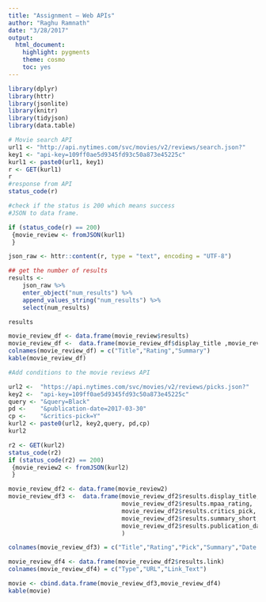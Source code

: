 ```yaml
---
title: "Assignment – Web APIs"
author: "Raghu Ramnath"
date: "3/28/2017"
output: 
  html_document: 
    highlight: pygments
    theme: cosmo
    toc: yes
---
```


```r

library(dplyr)
library(httr)
library(jsonlite)
library(knitr)
library(tidyjson)
library(data.table)

```


```r
# Movie search API
url1 <- "http://api.nytimes.com/svc/movies/v2/reviews/search.json?"
key1 <- "api-key=109ff0ae5d9345fd93c50a873e45225c"
kurl1 <- paste0(url1, key1)
r <- GET(kurl1)
r
#response from API
status_code(r)

#check if the status is 200 which means success
#JSON to data frame.

if (status_code(r) == 200)
 {movie_review <- fromJSON(kurl1)
 }

json_raw <- httr::content(r, type = "text", encoding = "UTF-8")

## get the number of results
results <- 
    json_raw %>% 
    enter_object("num_results") %>%
    append_values_string("num_results") %>% 
    select(num_results)

results

movie_review_df <- data.frame(movie_review$results)
movie_review_df <-  data.frame(movie_review_df$display_title ,movie_review_df$mpaa_rating,movie_review_df$summary_short)
colnames(movie_review_df) = c("Title","Rating","Summary")
kable(movie_review_df)

```


```r

#Add conditions to the movie reviews API

url2 <-  "https://api.nytimes.com/svc/movies/v2/reviews/picks.json?"
key2 <-  "api-key=109ff0ae5d9345fd93c50a873e45225c"
query <- "&query=Black"
pd <-    "&publication-date=2017-03-30"
cp <-    "&critics-pick=Y"
kurl2 <- paste0(url2, key2,query, pd,cp)
kurl2

r2 <- GET(kurl2)
status_code(r2)
if (status_code(r2) == 200)
 {movie_review2 <- fromJSON(kurl2)
 }

movie_review_df2 <- data.frame(movie_review2)
movie_review_df3 <-  data.frame(movie_review_df2$results.display_title,
                                movie_review_df2$results.mpaa_rating,
                                movie_review_df2$results.critics_pick,
                                movie_review_df2$results.summary_short,
                                movie_review_df2$results.publication_date
                                )

colnames(movie_review_df3) = c("Title","Rating","Pick","Summary","Date of Publication")

movie_review_df4 <- data.frame(movie_review_df2$results.link)
colnames(movie_review_df4) = c("Type","URL","Link_Text")

movie <- cbind.data.frame(movie_review_df3,movie_review_df4)
kable(movie)

```
